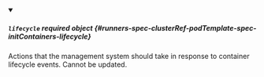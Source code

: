 


<details className="config-field" data-expandable="true" open>
<summary>

##### `lifecycle` <span className="config-field-required" data-required="false">required</span> <span className="config-field-type">object</span> <span className="config-field-default"></span> <span className="config-field-enum"></span> {#runners-spec-clusterRef-podTemplate-spec-initContainers-lifecycle}

Actions that the management system should take in response to container lifecycle events.
Cannot be updated.

</summary>

<PartialLifecyclereference />


</details>
